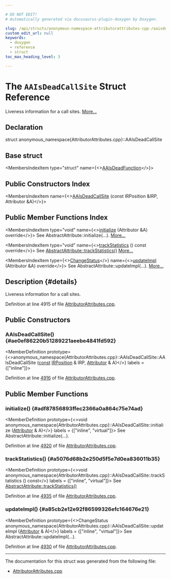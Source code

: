 ```yaml
---

# DO NOT EDIT!
# Automatically generated via docusaurus-plugin-doxygen by Doxygen.

slug: /api/structs/anonymous-namespace-attributorattributes-cpp-/aaisdeadcallsite
custom_edit_url: null
keywords:
  - doxygen
  - reference
  - struct
toc_max_heading_level: 3

---
```





# The `AAIsDeadCallSite` Struct Reference

<DoxygenPage pluginConfig={pluginConfig}>

Liveness information for a call sites. <a href="#details">More...</a>

## Declaration

<CodeBlock>struct anonymous_namespace{AttributorAttributes.cpp}::AAIsDeadCallSite</CodeBlock>

## Base struct

<MembersIndex>

<MembersIndexItem
  type="struct"
  name={<><a href="/docs/api/structs/anonymous-namespace-attributorattributes-cpp-/aaisdeadfunction">AAIsDeadFunction</a></>}>
</MembersIndexItem>

</MembersIndex>

## Public Constructors Index

<MembersIndex>

<MembersIndexItem
  name={<><a href="#ae0ef86220b51289221aeebe4841fd592">AAIsDeadCallSite</a> (const IRPosition &amp;IRP, Attributor &amp;A)</>}>
</MembersIndexItem>

</MembersIndex>

## Public Member Functions Index

<MembersIndex>

<MembersIndexItem
  type="void"
  name={<><a href="#adf87856893ffec2366a0a864c75e74ad">initialize</a> (Attributor &amp;A) override</>}>
See AbstractAttribute::initialize(...). <a href="#adf87856893ffec2366a0a864c75e74ad">More...</a>
</MembersIndexItem>

<MembersIndexItem
  type="void"
  name={<><a href="#a5076d68b2e250d5f5e7d0ea836011b35">trackStatistics</a> () const override</>}>
See <a href="/docs/api/structs/llvm/abstractattribute/#add85e4d78cefc67429904d7492aff9a4">AbstractAttribute::trackStatistics()</a> <a href="#a5076d68b2e250d5f5e7d0ea836011b35">More...</a>
</MembersIndexItem>

<MembersIndexItem
  type={<><a href="/docs/api/namespaces/llvm/#acd850975ae5042cacb64a9d0ea4715f3">ChangeStatus</a></>}
  name={<><a href="#a85cb2e12e92f86599326efc164676e21">updateImpl</a> (Attributor &amp;A) override</>}>
See AbstractAttribute::updateImpl(...). <a href="#a85cb2e12e92f86599326efc164676e21">More...</a>
</MembersIndexItem>

</MembersIndex>

## Description {#details}

Liveness information for a call sites.

Definition at line 4915 of file <a href="/docs/api/files/lib/lib/transforms/lib/transforms/ipo/attributorattributes-cpp">AttributorAttributes.cpp</a>.

<SectionDefinition>

## Public Constructors

### AAIsDeadCallSite() {#ae0ef86220b51289221aeebe4841fd592}

<MemberDefinition
  prototype={<>anonymous&#95;namespace&#123;AttributorAttributes.cpp&#125;::AAIsDeadCallSite::AAIsDeadCallSite (<a href="/docs/api/files/lib/lib/target/lib/target/aarch64/aarch64promoteconstant-cpp/#a90f8350fecae261c25be85d38b451bff">const</a> <a href="/docs/api/structs/llvm/irposition">IRPosition</a> &amp; IRP, <a href="/docs/api/structs/llvm/attributor">Attributor</a> &amp; A)</>}
  labels = {["inline"]}>

Definition at line <a href="/docs/api/files/lib/lib/transforms/lib/transforms/ipo/attributorattributes-cpp/#l04916">4916</a> of file <a href="/docs/api/files/lib/lib/transforms/lib/transforms/ipo/attributorattributes-cpp">AttributorAttributes.cpp</a>.
</MemberDefinition>

</SectionDefinition>

<SectionDefinition>

## Public Member Functions

### initialize() {#adf87856893ffec2366a0a864c75e74ad}

<MemberDefinition
  prototype={<>void anonymous&#95;namespace&#123;AttributorAttributes.cpp&#125;::AAIsDeadCallSite::initialize (<a href="/docs/api/structs/llvm/attributor">Attributor</a> &amp; A)</>}
  labels = {["inline", "virtual"]}>
See AbstractAttribute::initialize(...).

Definition at line <a href="/docs/api/files/lib/lib/transforms/lib/transforms/ipo/attributorattributes-cpp/#l04920">4920</a> of file <a href="/docs/api/files/lib/lib/transforms/lib/transforms/ipo/attributorattributes-cpp">AttributorAttributes.cpp</a>.
</MemberDefinition>

### trackStatistics() {#a5076d68b2e250d5f5e7d0ea836011b35}

<MemberDefinition
  prototype={<>void anonymous&#95;namespace&#123;AttributorAttributes.cpp&#125;::AAIsDeadCallSite::trackStatistics () const</>}
  labels = {["inline", "virtual"]}>
See <a href="/docs/api/structs/llvm/abstractattribute/#add85e4d78cefc67429904d7492aff9a4">AbstractAttribute::trackStatistics()</a>

Definition at line <a href="/docs/api/files/lib/lib/transforms/lib/transforms/ipo/attributorattributes-cpp/#l04935">4935</a> of file <a href="/docs/api/files/lib/lib/transforms/lib/transforms/ipo/attributorattributes-cpp">AttributorAttributes.cpp</a>.
</MemberDefinition>

### updateImpl() {#a85cb2e12e92f86599326efc164676e21}

<MemberDefinition
  prototype={<>ChangeStatus anonymous&#95;namespace&#123;AttributorAttributes.cpp&#125;::AAIsDeadCallSite::updateImpl (<a href="/docs/api/structs/llvm/attributor">Attributor</a> &amp; A)</>}
  labels = {["inline", "virtual"]}>
See AbstractAttribute::updateImpl(...).

Definition at line <a href="/docs/api/files/lib/lib/transforms/lib/transforms/ipo/attributorattributes-cpp/#l04930">4930</a> of file <a href="/docs/api/files/lib/lib/transforms/lib/transforms/ipo/attributorattributes-cpp">AttributorAttributes.cpp</a>.
</MemberDefinition>

</SectionDefinition>

<hr/>

The documentation for this struct was generated from the following file:

<ul>
<li><a href="/docs/api/files/lib/lib/transforms/lib/transforms/ipo/attributorattributes-cpp">AttributorAttributes.cpp</a></li>
</ul>

</DoxygenPage>
